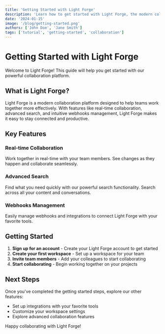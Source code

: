 ```yaml
---
title: 'Getting Started with Light Forge'
description: 'Learn how to get started with Light Forge, the modern collaboration platform for teams.'
date: '2024-01-15'
image: '/blog/getting-started.png'
authors: ['John Doe', 'Jane Smith']
tags: ['tutorial', 'getting-started', 'collaboration']
---
```


# Getting Started with Light Forge

Welcome to Light Forge! This guide will help you get started with our powerful collaboration platform.

## What is Light Forge?

Light Forge is a modern collaboration platform designed to help teams work together more effectively. With features like real-time collaboration, advanced search, and intuitive webhooks management, Light Forge makes it easy to stay connected and productive.

## Key Features

### Real-time Collaboration
Work together in real-time with your team members. See changes as they happen and collaborate seamlessly.

### Advanced Search
Find what you need quickly with our powerful search functionality. Search across all your content and conversations.

### Webhooks Management
Easily manage webhooks and integrations to connect Light Forge with your favorite tools.

## Getting Started

1. **Sign up for an account** - Create your Light Forge account to get started
2. **Create your first workspace** - Set up a workspace for your team
3. **Invite team members** - Add your colleagues to start collaborating
4. **Start collaborating** - Begin working together on your projects

## Next Steps

Once you've completed the getting started steps, explore our other features:

- Set up integrations with your favorite tools
- Customize your workspace settings
- Explore advanced collaboration features

Happy collaborating with Light Forge! 
